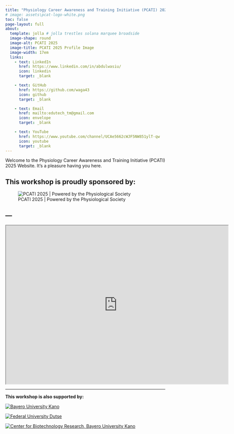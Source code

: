 ```yaml
---
title: "Physiology Career Awareness and Training Initiative (PCATI) 2025"
# image: assets\pcat-logo-white.png
toc: false
page-layout: full
about: 
  template: jolla # jolla trestles solana marquee broadside
  image-shape: round
  image-alt: PCATI 2025
  image-title: PCATI 2025 Profile Image
  image-width: 17em
  links:
    - text: LinkedIn
      href: https://www.linkedin.com/in/abdulwasiu/
      icon: linkedin
      target: _blank

    - text: GitHub
      href: https://github.com/waga43
      icon: github
      target: _blank

    - text: Email
      href: mailto:edutech_tm@gmail.com
      icon: envelope
      target: _blank

    - text: YouTube
      href: https://www.youtube.com/channel/UCAe5662cWJF5NW851ylT-qw
      icon: youtube
      target: _blank
---
```



Welcome to the Physiology Career Awareness and Training Initiative (PCATI) 2025 Website. It's a pleasure having you here.

**This workshop is proudly sponsored by:**
---

![PCATI 2025 | Powered by the Physiological Society](assets\the-physiological-society-logo.png)


<!-- {{< html "https://www.physoc.org/" height="500px" width="500px" >}} -->

---
---

```{=html}
<iframe width="700" height="500" src="https://physoc.org/" title="Physoc Website"></iframe>
```
---

**This workshop is also supported by:**

::: {layout-ncol=3}
[![Bayero University Kano](assets\buk3.png)](https://buk.edu.ng)


[![Federal University Dutse](assets\fud-white.png)](https://fud.edu.ng)


[![Center for Biotechnology Research, Bayero University Kano](assets\cbr2.png)](https://www.linkedin.com/company/center-for-biotechnology-research-bayero-university-kano)

:::

<script async data-uid="d50aa5484f" src="https://edutechtainment.kit.com/d50aa5484f/index.js"></script>